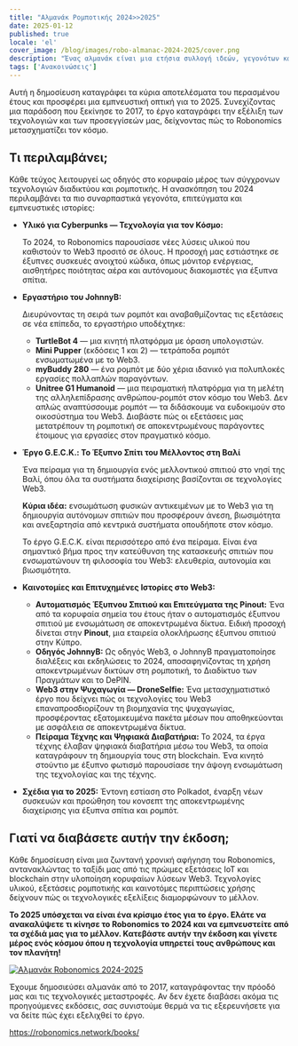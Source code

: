```yaml
---
title: "Αλμανάκ Ρομποτικής 2024>>2025"
date: 2025-01-12
published: true
locale: 'el'
cover_image: /blog/images/robo-almanac-2024-2025/cover.png
description: "Ένας αλμανάκ είναι μια ετήσια συλλογή ιδεών, γεγονότων και επιτευγμάτων που αφηγούνται την εξελισσόμενη ιστορία του έργου. Δεν είναι απλώς ένας απολογισμός, αλλά μια συναρπαστική αφήγηση για την υπέρβαση προκλήσεων, την προώθηση καινοτομιών και το σχηματισμό του μέλλοντος της τεχνολογίας. Είμαστε υπερήφανοι να παρουσιάσουμε την τελευταία έκδοση του Robonomics 2024-2025."
tags: ['Ανακοινώσεις']
---
```


Αυτή η δημοσίευση καταγράφει τα κύρια αποτελέσματα του περασμένου έτους και προσφέρει μια εμπνευστική οπτική για το 2025. Συνεχίζοντας μια παράδοση που ξεκίνησε το 2017, το έργο καταγράφει την εξέλιξη των τεχνολογιών και των προσεγγίσεών μας, δείχνοντας πώς το Robonomics μετασχηματίζει τον κόσμο.

## Τι περιλαμβάνει;

Κάθε τεύχος λειτουργεί ως οδηγός στο κορυφαίο μέρος των σύγχρονων τεχνολογιών διαδικτύου και ρομποτικής. Η ανασκόπηση του 2024 περιλαμβάνει τα πιο συναρπαστικά γεγονότα, επιτεύγματα και εμπνευστικές ιστορίες:

- **Υλικό για Cyberpunks — Τεχνολογία για τον Κόσμο:**
    
    Το 2024, το Robonomics παρουσίασε νέες λύσεις υλικού που καθιστούν το Web3 προσιτό σε όλους. Η προσοχή μας εστιάστηκε σε έξυπνες συσκευές ανοιχτού κώδικα, όπως μόνιτορ ενέργειας, αισθητήρες ποιότητας αέρα και αυτόνομους διακομιστές για έξυπνα σπίτια.
    
- **Εργαστήριο του JohnnyB:**
    
    Διευρύνοντας τη σειρά των ρομπότ και αναβαθμίζοντας τις εξετάσεις σε νέα επίπεδα, το εργαστήριο υποδέχτηκε:
    
    - **TurtleBot 4** — μια κινητή πλατφόρμα με όραση υπολογιστών.
    - **Mini Pupper** (εκδόσεις 1 και 2) — τετράποδα ρομπότ ενσωματωμένα με το Web3.
    - **myBuddy 280** — ένα ρομπότ με δύο χέρια ιδανικό για πολυπλοκές εργασίες πολλαπλών παραγόντων.
    - **Unitree G1 Humanoid** — μια πειραματική πλατφόρμα για τη μελέτη της αλληλεπίδρασης ανθρώπου-ρομπότ στον κόσμο του Web3.
    Δεν απλώς αναπτύσσουμε ρομπότ — τα διδάσκουμε να ευδοκιμούν στο οικοσύστημα του Web3. Διαβάστε πώς οι εξετάσεις μας μετατρέπουν τη ρομποτική σε αποκεντρωμένους παράγοντες έτοιμους για εργασίες στον πραγματικό κόσμο.
- **Έργο G.E.C.K.: Το Έξυπνο Σπίτι του Μέλλοντος στη Βαλί**
    
    Ένα πείραμα για τη δημιουργία ενός μελλοντικού σπιτιού στο νησί της Βαλί, όπου όλα τα συστήματα διαχείρισης βασίζονται σε τεχνολογίες Web3.
    
    **Κύρια ιδέα:** ενσωμάτωση φυσικών αντικειμένων με το Web3 για τη δημιουργία αυτόνομων σπιτιών που προσφέρουν άνεση, βιωσιμότητα και ανεξαρτησία από κεντρικά συστήματα οπουδήποτε στον κόσμο.
    
    Το έργο G.E.C.K. είναι περισσότερο από ένα πείραμα. Είναι ένα σημαντικό βήμα προς την κατεύθυνση της κατασκευής σπιτιών που ενσωματώνουν τη φιλοσοφία του Web3: ελευθερία, αυτονομία και βιωσιμότητα.

- **Καινοτομίες και Επιτυχημένες Ιστορίες στο Web3:**
    - **Αυτοματισμός Έξυπνου Σπιτιού και Επιτεύγματα της Pinout:** Ένα από τα κορυφαία σημεία του έτους ήταν ο αυτοματισμός έξυπνου σπιτιού με ενσωμάτωση σε αποκεντρωμένα δίκτυα. Ειδική προσοχή δίνεται στην **Pinout**, μια εταιρεία ολοκλήρωσης έξυπνου σπιτιού στην Κύπρο.
    - **Οδηγός JohnnyB:** Ως οδηγός Web3, ο JohnnyB πραγματοποίησε διαλέξεις και εκδηλώσεις το 2024, αποσαφηνίζοντας τη χρήση αποκεντρωμένων δικτύων στη ρομποτική, το Διαδίκτυο των Πραγμάτων και το DePIN.
    - **Web3 στην Ψυχαγωγία — DroneSelfie:** Ένα μετασχηματιστικό έργο που δείχνει πώς οι τεχνολογίες του Web3 επαναπροσδιορίζουν τη βιομηχανία της ψυχαγωγίας, προσφέροντας εξατομικευμένα πακέτα μέσων που αποθηκεύονται με ασφάλεια σε αποκεντρωμένα δίκτυα.
    - **Πείραμα Τέχνης και Ψηφιακά Διαβατήρια:** Το 2024, τα έργα τέχνης έλαβαν ψηφιακά διαβατήρια μέσω του Web3, τα οποία καταγράφουν τη δημιουργία τους στη blockchain. Ένα κινητό στούντιο με έξυπνο φωτισμό παρουσίασε την άψογη ενσωμάτωση της τεχνολογίας και της τέχνης.

- **Σχέδια για το 2025:**
    Έντονη εστίαση στο Polkadot, έναρξη νέων συσκευών και προώθηση του κονσεπτ της αποκεντρωμένης διαχείρισης για έξυπνα σπίτια και ρομπότ.

## Γιατί να διαβάσετε αυτήν την έκδοση;

Κάθε δημοσίευση είναι μια ζωντανή χρονική αφήγηση του Robonomics, αντανακλώντας το ταξίδι μας από τις πρώιμες εξετάσεις IoT και blockchain στην υλοποίηση κορυφαίων λύσεων Web3. Τεχνολογίες υλικού, εξετάσεις ρομποτικής και καινοτόμες περιπτώσεις χρήσης δείχνουν πώς οι τεχνολογικές εξελίξεις διαμορφώνουν το μέλλον.

**Το 2025 υπόσχεται να είναι ένα κρίσιμο έτος για το έργο. Ελάτε να ανακαλύψετε τι κίνησε το Robonomics το 2024 και να εμπνευστείτε από τα σχέδιά μας για το μέλλον. Κατεβάστε αυτήν την έκδοση και γίνετε μέρος ενός κόσμου όπου η τεχνολογία υπηρετεί τους ανθρώπους και τον πλανήτη!**

[![Αλμανάκ Robonomics 2024-2025](/blog/images/robo-almanac-2024-2025/book-link.png)](https://static.robonomics.network/docs/book-2024-2025/Robonomics.network-Almanac-2024-el.pdf)

Έχουμε δημοσιεύσει αλμανάκ από το 2017, καταγράφοντας την πρόοδό μας και τις τεχνολογικές μεταστροφές. Αν δεν έχετε διαβάσει ακόμα τις προηγούμενες εκδόσεις, σας συνιστούμε θερμά να τις εξερευνήσετε για να δείτε πώς έχει εξελιχθεί το έργο.

https://robonomics.network/books/
